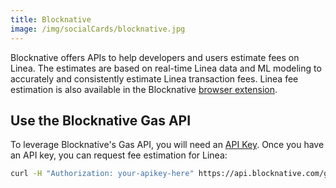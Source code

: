 ```yaml
---
title: Blocknative
image: /img/socialCards/blocknative.jpg
---
```


Blocknative offers APIs to help developers and users estimate fees on Linea. The estimates are based 
on real-time Linea data and ML modeling to accurately and consistently estimate Linea transaction 
fees. Linea fee estimation is also available in the Blocknative [browser extension](https://blocknative.com/gas-extension).

## Use the Blocknative Gas API

To leverage Blocknative's Gas API, you will need an [API Key](https://docs.blocknative.com/gas-prediction/gas-platform). 
Once you have an API key, you can request fee estimation for Linea:

```bash
curl -H "Authorization: your-apikey-here" https://api.blocknative.com/gasprices/blockprices?chainid=59144
```
